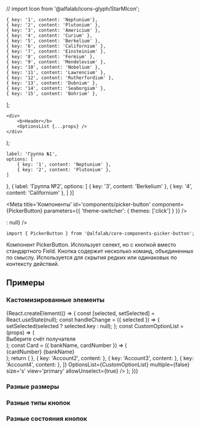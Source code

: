 // import Icon from '@alfalab/icons-glyph/StarMIcon';



    { key: '1', content: 'Neptunium'},
    { key: '2', content: 'Plutonium' },
    { key: '3', content: 'Americium' },
    { key: '4', content: 'Curium' },
    { key: '5', content: 'Berkelium' },
    { key: '6', content: 'Californium' },
    { key: '7', content: 'Einsteinium' },
    { key: '8', content: 'Fermium' },
    { key: '9', content: 'Mendelevium' },
    { key: '10', content: 'Nobelium' },
    { key: '11', content: 'Lawrencium' },
    { key: '12', content: 'Rutherfordium' },
    { key: '13', content: 'Dubnium' },
    { key: '14', content: 'Seaborgium' },
    { key: '15', content: 'Bohrium' },
];

    <div>
        <b>Header</b>
        <OptionsList {...props} />
    </div>
);

    label: 'Группа №1',
    options: [
        { key: '1', content: 'Neptunium' },
        { key: '2', content: 'Plutonium' },
    ]
},
{
    label: 'Группа №2',
    options: [
        { key: '3', content: 'Berkelium' },
        { key: '4', content: 'Californium' },
    ]
}]

<Meta
    title='Компоненты'
    id='components/picker-button'
    component={PickerButton}
    parameters={{ 'theme-switcher': { themes: ['click'] } }}
/>


<!-- Canvas -->

<Story name='PickerButton'>
    <PickerButton
        options={options}
        label={text('label', 'some label')}
        size={select('size', ['xs', 's', 'm'], 'm')}
        view={select('view', ['link', 'filled', 'primary', 'secondary', 'outlined', 'ghost'], 'secondary')}
        disabled={boolean('disabled', false)}
        loading={boolean('loading', false)}
        leftAddons={boolean('has left icon', false) ? <Icon/> : null}
    />
</Story>


<!-- Docs -->

<ComponentHeader
    name='PickerButton'
    version={version}
    package='@alfalab/core-components-picker-button'
    stage={1}
/>

```tsx
import { PickerButton } from '@alfalab/core-components-picker-button';
```

Компонент PickerButton. Использует селект, но с кнопкой вместо стандартного Field.
Кнопка содержит несколько команд, объединенных по смыслу. Используется для скрытия редких или одинаковых по контексту действий.

<PickerButton options={options} label='Picker Button' />

## Примеры

### Кастомизированные элементы
<div style={containerStyle}>
    <PickerButton label='Custom OptionList' options={options} OptionsList={customOptionList}/>
    <PickerButton label='Grouped options' options={groupedOptions} />
    {React.createElement(() => {
        const [selected, setSelected] = React.useState(null);
        const handleChange = ({ selected }) => {
            setSelected(selected ? selected.key : null);
        };
        const CustomOptionList = (props) => (
            <div>
                <span style={{ display: 'inline-block', color: '#b6bcc3', fontSize: '14px', padding: '16px 24px' }}>Выберите счёт получателя</span>
                <OptionsList {...props} />
            </div>
        );
        const Card = ({ bankName, cardNumber }) => (
            <div style={{ display: 'flex', flexDirection: 'column', fontSize: '16px', padding: '8px 0', whiteSpace: 'nowrap' }}>
                <span>{cardNumber}</span>
                <span style={{ color: '#b6bcc3'}}>{bankName}</span>
            </div>
        );
        return (
            <PickerButton
                label='Custom options'
                selected={selected}
                onChange={handleChange}
                options={[
                    { key: 'Account1', content: <Card bankName='Сбербанк' cardNumber='40817 810 3 0130 0000001' /> },
                    { key: 'Account2', content: <Card bankName='Промсвязьбанк' cardNumber='40817 810 3 0130 0000001' /> },
                    { key: 'Account3', content: <Card bankName='ВТБ' cardNumber='40817 810 3 0130 0000002' /> },
                    { key: 'Account4', content: <Card bankName='Тинькофф' cardNumber='40817 810 3 0130 0000003' /> },
                ]}
                OptionsList={CustomOptionList}
                multiple={false}
                size='s'
                view='primary'
                allowUnselect={true}
            />
        );
    })}
</div>

### Разные размеры
<div style={containerStyle}>
    <PickerButton label='Secondary xs' options={options} size='xs' />
    <PickerButton label='Secondary s' options={options} size='s' />
    <PickerButton label='Secondary m' options={options} size='m' />
</div>


### Разные типы кнопок
<div style={containerStyle}>
    <PickerButton label='Primary m' options={options} view='primary' />
    <PickerButton label='Outlined m' options={options} view='outlined' />
    <PickerButton label='Ghost m' options={options} view='ghost' />
</div>

### Разные состояния кнопок
<div style={containerStyle}>
    <PickerButton label='Secondary disabled' options={options} disabled={true} />
    <PickerButton label='Secondary loading' options={options} loading={true} />
</div>

<Props of={PickerButton} />